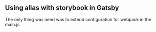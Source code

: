 ## Using alias with storybook in Gatsby

The only thing was need was to extend configuration for webpack in the main.js.
